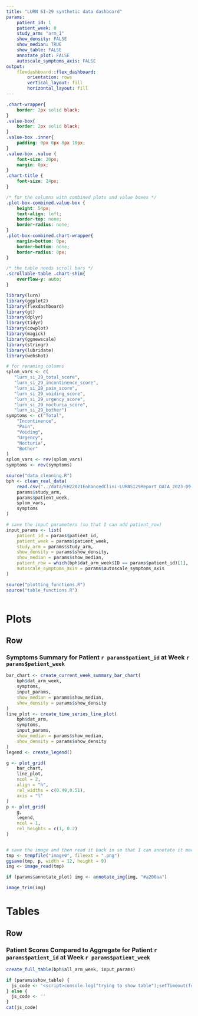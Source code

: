 ```yaml
---
title: "LURN SI-29 synthetic data dashboard"
params:
    patient_id: 1
    patient_week: 0
    study_arm: "arm_1"
    show_density: FALSE
    show_median: TRUE
    show_table: FALSE
    annotate_plot: FALSE
    autoscale_symptoms_axis: FALSE
output: 
    flexdashboard::flex_dashboard:
        orientation: rows
        vertical_layout: fill
        horizontal_layout: fill
---
```


```css
.chart-wrapper{
    border: 2px solid black;
}
.value-box{
    border: 2px solid black;
}
.value-box .inner{
    padding: 0px 0px 0px 10px;
}
.value-box .value {
    font-size: 20px;
    margin: 0px;
}
.chart-title {
    font-size: 24px;
}

/* for the columns with combined plots and value boxes */
.plot-box-combined.value-box {
    height: 54px;
    text-align: left;
    border-top: none;
    border-radius: none;
}
.plot-box-combined.chart-wrapper{
    margin-bottom: 0px;
    border-bottom: none;
    border-radius: 0px;
}

/* the table needs scroll bars */
.scrollable-table .chart-shim{
    overflow-y: auto;
}

```


```r
library(lurn)
library(ggplot2)
library(flexdashboard)
library(gt)
library(dplyr)
library(tidyr)
library(cowplot)
library(magick)
library(ggnewscale)
library(stringr)
library(lubridate)
library(webshot)

# for renaming columns
splom_vars <- c(
   "lurn_si_29_total_score", 
   "lurn_si_29_incontinence_score",
   "lurn_si_29_pain_score", 
   "lurn_si_29_voiding_score",
   "lurn_si_29_urgency_score", 
   "lurn_si_29_nocturia_score",
   "lurn_si_29_bother")
symptoms <- c("Total", 
    "Incontinence", 
    "Pain", 
    "Voiding", 
    "Urgency", 
    "Nocturia", 
    "Bother"
)
splom_vars <- rev(splom_vars)
symptoms <- rev(symptoms)

source("data_cleaning.R")
bph <- clean_real_data(
    read.csv("../data/EH22021EnhancedClini-LURNSI29Report_DATA_2023-09-08_1340.csv"), 
    params$study_arm, 
    params$patient_week,
    splom_vars,
    symptoms
)

# save the input parameters (so that I can add patient_row)
input_params <- list(
    patient_id = params$patient_id, 
    patient_week = params$patient_week, 
    study_arm = params$study_arm,
    show_density = params$show_density,
    show_median = params$show_median,
    patient_row = which(bph$dat_arm_week$ID == params$patient_id)[1],
    autoscale_symptoms_axis = params$autoscale_symptoms_axis
)

source("plotting_functions.R")
source("table_functions.R")



```



Plots
=====================================   

Row {data-height=1200, id="chart1"}
-------------------------------------

### Symptoms Summary for Patient `r params$patient_id` at Week `r params$patient_week`
    
```r

bar_chart <- create_current_week_summary_bar_chart(
    bph$dat_arm_week, 
    symptoms, 
    input_params, 
    show_median = params$show_median, 
    show_density = params$show_density
)
line_plot <- create_time_series_line_plot(
    bph$dat_arm, 
    symptoms, 
    input_params, 
    show_median = params$show_median, 
    show_density = params$show_density
)
legend <- create_legend()

g <- plot_grid(
    bar_chart, 
    line_plot, 
    ncol = 2, 
    align = "h", 
    rel_widths = c(0.49,0.51), 
    axis = "l"
)
p <- plot_grid(
    g, 
    legend, 
    ncol = 1, 
    rel_heights = c(1, 0.2)
)


# save the image and then read it back in so that I can annotate it more easily and have consistent sizing!
tmp <- tempfile("image0", fileext = ".png")
ggsave(tmp, p, width = 12, height = 9)
img <- image_read(tmp)

if (params$annotate_plot) img <- annotate_img(img, "#a200aa")

image_trim(img)

```


<!-- 
Row {data-height=125}
-------------------------------------

### Description
The figures above show results from survey(s) you filled out recording the level of your symptoms at each doctor visit.  

The panels on the left show your current symptoms in color-filled rectangles compared to a reference population shown in gray lines. The panels on the right show your symptoms over time in color-filled circles compared to the same reference population shown in gray dashed lines. 

In all panels, the color indicates how your symptom level compares with that of the reference population, with blue being lower and orange being higher than the reference population, as indicated by the colorbar at the bottom.   
-->



Tables
=====================================  

Row {data-width=1050}
-------------------------------------

### Patient Scores Compared to Aggregate for Patient `r params$patient_id` at Week `r params$patient_week` {class="scrollable-table"}

```r
create_full_table(bph$all_arm_week, input_params)
```


<!-- used to click on the Tables panel so that I can render it -->
```r
if (params$show_table) {
  js_code <- '<script>console.log("trying to show table");setTimeout(function() {var tablesPanel = document.querySelector(\'a[href="#tables"]\');tablesPanel.click();}, 100);</script>'
} else {
  js_code <- ''
}
cat(js_code)
```